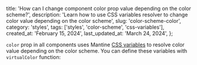 
  title:
    'How can I change component color prop value depending on the color scheme?',
  description:
    'Learn how to use CSS variables resolver to change color value depending on the color scheme',
  slug: 'color-scheme-color',
  category: 'styles',
  tags: ['styles', 'color-scheme', 'css-variables'],
  created_at: 'February 15, 2024',
  last_updated_at: 'March 24, 2024',
};


`color` prop in all components uses Mantine [CSS variables](https://mantine.dev/styles/css-variables)
to resolve color value depending on the color scheme. You can define these variables with `virtualColor` function:

<Demo data={ColorSchemeColor} />
